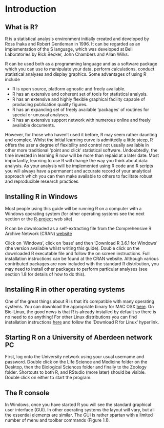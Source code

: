# Introduction

## What is R?

R is a statistical analysis environment initially created and developed by Ross Ihaka and Robert Gentleman in 1996. It can be regarded as an implementation of the S language, which was developed at Bell Laboratories by Rick Becker, John Chambers and Allan Wilks. 

R can be used both as a programming language and as a software package which you can use to manipulate your data, perform calculations, conduct statistical analyses and display graphics. Some advantages of using R include

- R is open source, platform agnostic and freely available. 
- R has an extensive and coherent set of tools for statistical analysis.
- R has an extensive and highly flexible graphical facility capable of producing publication quality figures.
- R has an expanding set of freely available ‘packages’ of routines for special or unusual analyses.
- R has an extensive support network with numerous online and freely available documents.

However, for those who haven’t used it before, R may seem rather daunting and complex. Whilst the initial learning curve is admittedly a little steep, R offers the user a degree of flexibility and control not usually available in other more traditional 'point and click' statistical software. Undoubtedly, the time invested in learning R now will be more than repaid at a later date. Most importantly, learning to use R will change the way you think about data analysis. As your analysis will be implemented using R code and R scripts you will always have a permanent and accurate record of your analytical approach which you can then make available to others to facilitate robust and reproducible research practices. 

## Installing R in Windows

Most people using this guide will be running R on a computer with a Windows operating system (for other operating systems see the next section or the [R-project](https://www.r-project.org/) web site). 

R can be downloaded as a self-extracting file from the Comprehensive R Archive Network (CRAN) [website](https://cran.r-project.org/)

Click on ‘Windows’, click on ‘base’ and then ‘Download R 3.6.1 for Windows’ (the version available whilst writing this guide). Double click on the downloaded R executable file and follow the on screen instructions. Full installation instructions can be found at the CRAN website. Although various contributed packages are now included with the standard R distribution, you may need to install other packages to perform particular analyses (see section 1.8 for details of how to do this).

## Installing R in other operating systems

One of the great things about R is that it’s compatible with many operating systems. You can download the appropriate binary for MAC OSX [here](https://cran.r-project.org/bin/macosx/). On Bio-Linux, the good news is that R is already installed by default so there is no need to do anything! For other Linux distributions you can find installation instructions [here](https://www.stats.bris.ac.uk/R/) and follow the ‘Download R for Linux’ hyperlink.

## Starting R on a University of Aberdeen network PC

First, log onto the University network using your usual username and password. Double click on the Life Science and Medicine folder on the Desktop, then the Biological Sciences folder and finally to the Zoology folder. Shortcuts to both R, and RStudio (more later) should be visible. Double click on either to start the program.

## The R console

In Windows, once you have started R you will see the standard graphical user interface (GUI). In other operating systems the layout will vary, but all the essential elements are similar. The GUI is rather spartan with a limited number of menu and toolbar commands (Figure 1.1).

